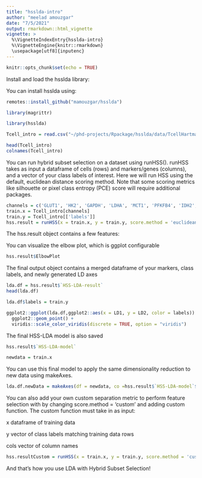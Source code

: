 ```yaml
---
title: "hsslda-intro"
author: "meelad amouzgar"
date: "7/5/2021"
output: rmarkdown::html_vignette
vignette: >
  %\VignetteIndexEntry{hsslda-intro}
  %\VignetteEngine{knitr::rmarkdown}
  \usepackage[utf8]{inputenc}
---
```


```r
knitr::opts_chunk$set(echo = TRUE)

```

Install and load the hsslda library:

You can install hsslda using:

```r
remotes::install_github("mamouzgar/hsslda")
```



```r
library(magrittr)
```

```r
library(hsslda)
```


```r
Tcell_intro = read.csv("~/phd-projects/Rpackage/hsslda/data/TcellHartmann2020_sampleData.txt",sep="\t", stringsAsFactors = T)
```


```r
head(Tcell_intro)
colnames(Tcell_intro)
```

You can run hybrid subset selection on a dataset using runHSS(). 
runHSS takes as input a dataframe of cells (rows) and markers/genes (columns), and a vector of your class labels of interest. 
Here we will run HSS using the default, euclidean distance scoring method.
Note that some scoring metrics like silhouette or pixel class entropy (PCE) score will require additional packages.
```r
channels = c('GLUT1', 'HK2', 'GAPDH', 'LDHA', 'MCT1', 'PFKFB4', 'IDH2', 'CyclinB1', 'GLUD12', 'CS', 'OGDH', 'CytC', 'ATP5A', 'S6_p', 'HIF1A')
train.x = Tcell_intro[channels]
train.y = Tcell_intro[['labels']]
hss.result = runHSS(x = train.x, y = train.y, score.method = 'euclidean')

```


The hss.result object contains a few features:

You can visualize the elbow plot, which is ggplot configurable
```r
hss.result$ElbowPlot
```

The final output object contains a merged dataframe of your markers, class labels, and newly generated LD axes
```r
lda.df = hss.result$`HSS-LDA-result`
head(lda.df)
```

```r
lda.df$labels = train.y
```

```r
ggplot2::ggplot(lda.df,ggplot2::aes(x = LD1, y = LD2, color = labels)) +
  ggplot2::geom_point() +
  viridis::scale_color_viridis(discrete = TRUE, option = "viridis") 
```

The final HSS-LDA model is also saved
```r
hss.result$`HSS-LDA-model`
```

```r
newdata = train.x
```

You can use this final model to apply the same dimensionality reduction to new data using makeAxes.
```r
lda.df.newData = makeAxes(df = newdata, co =hss.result$`HSS-LDA-model`$scaling)
```


You can also add your own custom separation metric to perform feature selection with by changing score.method = 'custom' and adding custom function. 
The custom function must take in as input:

x dataframe of training data

y vector of class labels matching training data rows

cols vector of column names


```r
hss.resultCustom = runHSS(x = train.x, y = train.y, score.method = 'custom', custom.score.method = myCustomFunction)
```


And that's how you use LDA with Hybrid Subset Selection!











